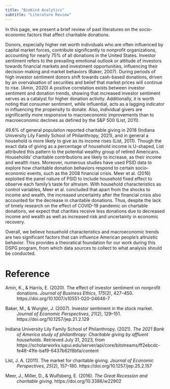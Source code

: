 ```yaml
---
title: "BioKind Analytics"
subtitle: "Literature Review"
---
```


In this page, we present a brief review of past literatures on the socio-economic factors that affect charitable donations.

Donors, especially higher net worth individuals who are often influenced by capital market forces, contribute significantly to nonprofit organizations, accounting for nearly 75% of all donations in the United States. Investor sentiment refers to the prevailing emotional outlook or attitude of investors towards financial markets and investment opportunities, influencing their decision-making and market behaviors (Baker, 2007). During periods of high investor sentiment donors shift towards cash-based donations, driven by an overvaluation of securities and belief that market prices will continue to rise. (Amin, 2020) A positive correlation exists between investor sentiment and donation trends, showing that increased investor sentiment serves as a catalyst for higher donation activity. Additionally, it is worth noting that consumer sentiment, while influential, acts as a lagging indicator in influencing the propensity to donate. Also, individual givers are significantly more responsive to macroeconomic improvements than to macroeconomic declines as defined by the S&P 500 (List, 2011).  

49.6% of general population reported charitable giving in 2018 (Indiana University Lily Family School of Philanthropy, 2021), and in general a household is more likely to give as its income rises (List, 2011). Though the exact data of giving as a percentage of household income is U-shaped, List attributed this pattern to the potential wealthy group of retired Americans. Households’ charitable contributions are likely to increase, as their income and wealth rises.  Moreover, numerous studies have used PSID data to explore how charitable donation behaviors respond to certain socio-economic events, such as the 2008 financial crisis. Meer et al. (2016) exploited the panel nature of PSID to include household fixed effect to observe each family’s taste for altruism. With household characteristics as control variables, Meer et al. concluded that apart from the shocks to income and wealth, the increased uncertainty after the financial crisis also accounted for the decrease in charitable donations. Thus, despite the lack of timely research on the effect of COVID-19 pandemic on chartable donations, we expect that charities receive less donations due to decreased income and wealth as well as increased risk and uncertainty in economic recovery. 

Overall, we believe hosuehold characteristics and macroeconomic trends are two significant factors that can influence American people's altruistic behavior. This provides a theoratical foundation for our work during this DSPG program, from which data sources to collect to what analysis should be conducted.

# Reference

<div style="padding-left: 36px;text-indent: -36px;">
<p>Amin, K., &amp; Harris, E. (2020). The effect of investor sentiment on nonprofit donations. <em>Journal of Business Ethics</em>, <em>175</em>(2), 427&ndash;450. https://doi.org/10.1007/s10551-020-04646-7</p>
<p>Baker, M., &amp; Wurgler, J. (2007). Investor sentiment in the stock market. <em>Journal of Economic Perspectives</em>, <em>21</em>(2), 129&ndash;151. https://doi.org/10.1257/jep.21.2.129</p>
<p>Indiana University Lily Family School of Philanthropy. (2021). <em>The 2021 Bank of America study of philanthropy: Charitable giving by affluent households</em>. Retrieved July 31, 2023, from https://scholarworks.iupui.edu/server/api/core/bitstreams/ff2ebcdc-fe48-41fe-baf9-6437b62f8bfa/content</p>
<p>List, J. A. (2011). The market for charitable giving. <em>Journal of Economic Perspectives</em>, <em>25</em>(2), 157&ndash;180. https://doi.org/10.1257/jep.25.2.157</p>
<p>Meer, J., Miller, D., &amp; Wulfsberg, E. (2016). <em>The Great Recession and charitable giving</em>. https://doi.org/10.3386/w22902</p>
</div>





